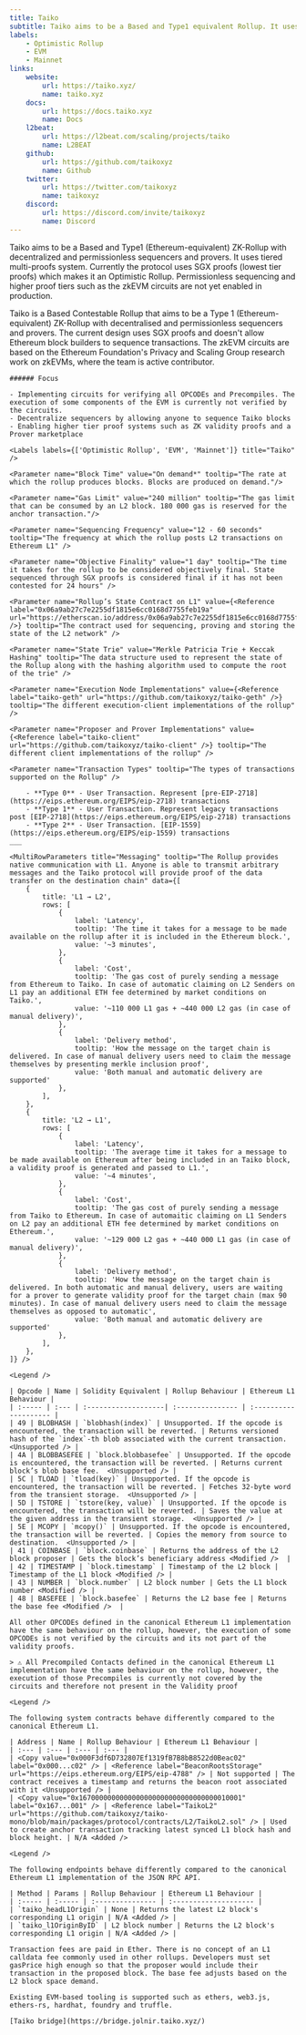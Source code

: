 ```yaml
---
title: Taiko
subtitle: Taiko aims to be a Based and Type1 equivalent Rollup. It uses tiered multi-proofs system. Currently the protocol uses SGX proofs (lowest tier proofs) which makes it an Optimistic Rollup. The zkEVM circuits are higher tier proofs not yet enabled in production.
labels:
    - Optimistic Rollup
    - EVM
    - Mainnet
links:
    website:
        url: https://taiko.xyz/
        name: taiko.xyz
    docs:
        url: https://docs.taiko.xyz
        name: Docs
    l2beat:
        url: https://l2beat.com/scaling/projects/taiko
        name: L2BEAT
    github:
        url: https://github.com/taikoxyz
        name: Github
    twitter:
        url: https://twitter.com/taikoxyz
        name: taikoxyz
    discord:
        url: https://discord.com/invite/taikoxyz
        name: Discord
---
```


<Section title="Overview">

   Taiko aims to be a Based and Type1 (Ethereum-equivalent) ZK-Rollup with decentralized and permissionless sequencers and provers. It uses tiered multi-proofs system. Currently the protocol uses SGX proofs (lowest tier proofs) which makes it an Optimistic Rollup. Permissionless sequencing and higher proof tiers such as the zkEVM circuits are not yet enabled in production.
   
   Taiko is a Based Contestable Rollup that aims to be a Type 1 (Ethereum-equivalent) ZK-Rollup with decentralised and permissionless sequencers and provers. The current design uses SGX proofs and doesn't allow Ethereum block builders to sequence transactions. The zkEVM circuits are based on the Ethereum Foundation's Privacy and Scaling Group research work on zkEVMs, where the team is active contributor.
   
    ###### Focus

    - Implementing circuits for verifying all OPCODEs and Precompiles. The execution of some components of the EVM is currently not verified by the circuits.
    - Decentralize sequencers by allowing anyone to sequence Taiko blocks
    - Enabling higher tier proof systems such as ZK validity proofs and a Prover marketplace

    <Labels labels={['Optimistic Rollup', 'EVM', 'Mainnet']} title="Taiko" />

</Section>

<Section title="General">

    <Parameter name="Block Time" value="On demand*" tooltip="The rate at which the rollup produces blocks. Blocks are produced on demand."/>

    <Parameter name="Gas Limit" value="240 million" tooltip="The gas limit that can be consumed by an L2 block. 180 000 gas is reserved for the anchor transaction."/>

    <Parameter name="Sequencing Frequency" value="12 - 60 seconds" tooltip="The frequency at which the rollup posts L2 transactions on Ethereum L1" />

    <Parameter name="Objective Finality" value="1 day" tooltip="The time it takes for the rollup to be considered objectively final. State sequenced through SGX proofs is considered final if it has not been contested for 24 hours" />

    <Parameter name="Rollup’s State Contract on L1" value={<Reference label="0x06a9ab27c7e2255df1815e6cc0168d7755feb19a" url="https://etherscan.io/address/0x06a9ab27c7e2255df1815e6cc0168d7755feb19a" />} tooltip="The contract used for sequencing, proving and storing the state of the L2 network" />

    <Parameter name="State Trie" value="Merkle Patricia Trie + Keccak Hashing" tooltip="The data structure used to represent the state of the Rollup along with the hashing algorithm used to compute the root of the trie" />

    <Parameter name="Execution Node Implementations" value={<Reference label="taiko-geth" url="https://github.com/taikoxyz/taiko-geth" />} tooltip="The different execution-client implementations of the rollup" />
    
    <Parameter name="Proposer and Prover Implementations" value={<Reference label="taiko-client" url="https://github.com/taikoxyz/taiko-client" />} tooltip="The different client implementations of the rollup" />

    <Parameter name="Transaction Types" tooltip="The types of transactions supported on the Rollup" />

        - **Type 0** - User Transaction. Represent [pre-EIP-2718](https://eips.ethereum.org/EIPS/eip-2718) transactions
        - **Type 1** - User Transaction. Represent legacy transactions post [EIP-2718](https://eips.ethereum.org/EIPS/eip-2718) transactions
        - **Type 2** - User Transaction. [EIP-1559](https://eips.ethereum.org/EIPS/eip-1559) transactions
    ___

    <MultiRowParameters title="Messaging" tooltip="The Rollup provides native communication with L1. Anyone is able to transmit arbitrary messages and the Taiko protocol will provide proof of the data transfer on the destination chain" data={[
        {
            title: 'L1 → L2',
            rows: [
                {
                    label: 'Latency',
                    tooltip: 'The time it takes for a message to be made available on the rollup after it is included in the Ethereum block.',
                    value: '~3 minutes',
                },
                {
                    label: 'Cost',
                    tooltip: 'The gas cost of purely sending a message from Ethereum to Тaiko. In case of automatic claiming on L2 Senders on L1 pay an additional ETH fee determined by market conditions on Taiko.',
                    value: '~110 000 L1 gas + ~440 000 L2 gas (in case of manual delivery)',
                },
                {
                    label: 'Delivery method',
                    tooltip: 'How the message on the target chain is delivered. In case of manual delivery users need to claim the message themselves by presenting merkle inclusion proof',
                    value: 'Both manual and automatic delivery are supported'
                },
            ],
        },
        {
            title: 'L2 → L1',
            rows: [
                {
                    label: 'Latency',
                    tooltip: 'The average time it takes for a message to be made available on Ethereum after being included in an Taiko block, a validity proof is generated and passed to L1.',
                    value: '~4 minutes',
                },
                {
                    label: 'Cost',
                    tooltip: 'The gas cost of purely sending a message from Taiko to Ethereum. In case of automaitic claiming on L1 Senders on L2 pay an additional ETH fee determined by market conditions on Ethereum.',
                    value: '~129 000 L2 gas + ~440 000 L1 gas (in case of manual delivery)',
                },
                {
                    label: 'Delivery method',
                    tooltip: 'How the message on the target chain is delivered. In both automatic and manual delivery, users are waiting for a prover to generate validity proof for the target chain (max 90 minutes). In case of manual delivery users need to claim the message themselves as opposed to automatic',
                    value: 'Both manual and automatic delivery are supported'
                },
            ],
        },
    ]} />

</Section>

<Section title="OPCODEs">

    <Legend />

    | Opcode | Name | Solidity Equivalent | Rollup Behaviour | Ethereum L1 Behaviour |
    | :----- | :--- | :-------------------| :--------------- | :-------------------- |
    | 49 | BLOBHASH | `blobhash(index)` | Unsupported. If the opcode is encountered, the transaction will be reverted. | Returns versioned hash of the `index`-th blob associated with the current transaction.  <Unsupported /> |
    | 4A | BLOBBASEFEE | `block.blobbasefee` | Unsupported. If the opcode is encountered, the transaction will be reverted. | Returns current block’s blob base fee.  <Unsupported /> |
    | 5C | TLOAD | `tload(key)` | Unsupported. If the opcode is encountered, the transaction will be reverted. | Fetches 32-byte word from the transient storage.  <Unsupported /> |
    | 5D | TSTORE | `tstore(key, value)` | Unsupported. If the opcode is encountered, the transaction will be reverted. | Saves the value at the given address in the transient storage.  <Unsupported /> |
    | 5E | MCOPY | `mcopy()` | Unsupported. If the opcode is encountered, the transaction will be reverted. | Copies the memory from source to destination.  <Unsupported /> |
    | 41 | COINBASE | `block.coinbase` | Returns the address of the L2 block proposer | Gets the block’s beneficiary address <Modified />  |
    | 42 | TIMESTAMP | `block.timestamp` | Timestamp of the L2 block | Timestamp of the L1 block <Modified /> |
    | 43 | NUMBER | `block.number` | L2 block number | Gets the L1 block number <Modified /> |
    | 48 | BASEFEE | `block.basefee` | Returns the L2 base fee | Returns the base fee <Modified />  |
    
    All other OPCODEs defined in the canonical Ethereum L1 implementation have the same behaviour on the rollup, however, the execution of some OPCODEs is not verified by the circuits and its not part of the validity proofs.

</Section>

<Section title="Precompiled Contracts">

    > ⚠️ All Precompiled Contacts defined in the canonical Ethereum L1 implementation have the same behaviour on the rollup, however, the execution of those Precompiles is currently not covered by the circuits and therefore not present in the Validity proof

</Section>

<Section title="System Contracts">

    <Legend />

    The following system contracts behave differently compared to the canonical Ethereum L1.

    | Address | Name | Rollup Behaviour | Ethereum L1 Behaviour |
    | :--- | :--- | :--- | :--- |
    | <Copy value="0x000F3df6D732807Ef1319fB7B8bB8522d0Beac02" label="0x000...c02" /> | <Reference label="BeaconRootsStorage" url="https://eips.ethereum.org/EIPS/eip-4788" /> | Not supported | The contract receives a timestamp and returns the beacon root associated with it <Unsupported /> |
    | <Copy value="0x1670000000000000000000000000000000010001" label="0x167...001" /> | <Reference label="TaikoL2" url="https://github.com/taikoxyz/taiko-mono/blob/main/packages/protocol/contracts/L2/TaikoL2.sol" /> | Used to create anchor transaction tracking latest synced L1 block hash and block height. | N/A <Added />

</Section>

<Section title="RPC-API">

    <Legend />

    The following endpoints behave differently compared to the canonical Ethereum L1 implementation of the JSON RPC API.

    | Method | Params | Rollup Behaviour | Ethereum L1 Behaviour |
    | :----- | :----- | :--------------- | :-------------------- |
    | `taiko_headL1Origin` | None | Returns the latest L2 block's corresponding L1 origin | N/A <Added /> |
    | `taiko_l1OriginByID` | L2 block number | Returns the L2 block's corresponding L1 origin | N/A <Added /> |

</Section>

<Section title="Transaction Fees">

    Transaction fees are paid in Ether. There is no concept of an L1 calldata fee commonly used in other rollups. Developers must set gasPrice high enough so that the proposer would include their transaction in the proposed block. The base fee adjusts based on the L2 block space demand. 

</Section>

<Section title="Tools">

    Existing EVM-based tooling is supported such as ethers, web3.js, ethers-rs, hardhat, foundry and truffle.

    [Taiko bridge](https://bridge.jolnir.taiko.xyz/)
</Section>

